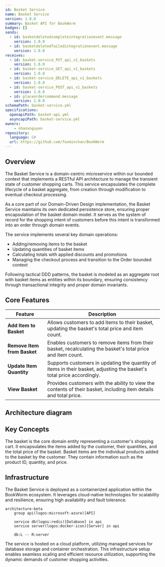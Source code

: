 ```yaml
---
id: Basket Service
name: Basket Service
version: 1.0.0
summary: Basket API for BookWorm
badges: []
sends:
  - id: basketdeletedcompleteintegrationevent.message
    version: 1.0.0
  - id: basketdeletedfailedintegrationevent.message
    version: 1.0.0
receives:
  - id: basket-service_PUT_api_v1_baskets
    version: 1.0.0
  - id: basket-service_GET_api_v1_baskets
    version: 1.0.0
  - id: basket-service_DELETE_api_v1_baskets
    version: 1.0.0
  - id: basket-service_POST_api_v1_baskets
    version: 1.0.0
  - id: placeordercommand.message
    version: 1.0.0
schemaPath: basket-service.yml
specifications:
  openapiPath: basket-api.yml
  asyncapiPath: basket-service.yml
owners:
    - nhanxnguyen
repository:
  language: C#
  url: https://github.com/foxminchan/BookWorm
---
```


<Tiles >
    <Tile icon="DocumentIcon" href={`/docs/services/${frontmatter.id}/${frontmatter.version}/changelog`}  title="View the changelog" description="Want to know the history of this service? View the change logs" />
    <Tile icon="UserGroupIcon" href="/docs/users/nhanxnguyen" title="Contact the author" description="Any questions? Feel free to contact the owners" />
    <Tile icon="BoltIcon" href={`/visualiser/services/${frontmatter.id}/${frontmatter.version}`} title={`Sends ${frontmatter.sends.length} messages`} description="This service sends messages to downstream consumers" />
    <Tile icon="BoltIcon"  href={`/visualiser/services/${frontmatter.id}/${frontmatter.version}`} title={`Receives ${frontmatter.receives.length} messages`} description="This service receives messages from other services" />
</Tiles>

## Overview

The Basket Service is a domain-centric microservice within our bounded context that implements a RESTful API architecture to manage the transient state of customer shopping carts. This service encapsulates the complete lifecycle of a basket aggregate, from creation through modification to eventual checkout processing.

As a core part of our Domain-Driven Design implementation, the Basket Service maintains its own dedicated persistence store, ensuring proper encapsulation of the basket domain model. It serves as the system of record for the shopping intent of customers before this intent is transformed into an order through domain events.

The service implements several key domain operations:

- Adding/removing items to the basket
- Updating quantities of basket items
- Calculating totals with applied discounts and promotions
- Managing the checkout process and transition to the Order bounded context

Following tactical DDD patterns, the basket is modeled as an aggregate root with basket items as entities within its boundary, ensuring consistency through transactional integrity and proper domain invariants.

## Core Features

| Feature                     | Description                                                                                                           |
| --------------------------- | --------------------------------------------------------------------------------------------------------------------- |
| **Add Item to Basket**      | Allows customers to add items to their basket, updating the basket's total price and item count.                      |
| **Remove Item from Basket** | Enables customers to remove items from their basket, recalculating the basket's total price and item count.           |
| **Update Item Quantity**    | Supports customers in updating the quantity of items in their basket, adjusting the basket's total price accordingly. |
| **View Basket**             | Provides customers with the ability to view the contents of their basket, including item details and total price.     |

## Architecture diagram

<NodeGraph />

<MessageTable format="all" limit={4} />

## Key Concepts

<AccordionGroup>
  <Accordion title="Basket">
    The basket is the core domain entity representing a customer's shopping cart. It encapsulates the items added by the customer, their quantities, and the total price of the basket.
  </Accordion>
  <Accordion title="Basket Item">
    Basket items are the individual products added to the basket by the customer. They contain information such as the product ID, quantity, and price.
  </Accordion>
</AccordionGroup>

## Infrastructure

The Basket Service is deployed as a containerized application within the BookWorm ecosystem. It leverages cloud-native technologies for scalability and resilience, ensuring high availability and fault tolerance.

```mermaid
architecture-beta
    group api(logos:microsoft-azure)[API]

    service db(logos:redis)[Database] in api
    service server(logos:docker-icon)[Server] in api

    db:L -- R:server
```

The service is hosted on a cloud platform, utilizing managed services for database storage and container orchestration. This infrastructure setup enables seamless scaling and efficient resource utilization, supporting the dynamic demands of customer shopping activities.
